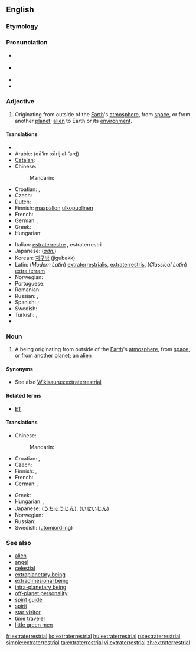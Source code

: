==English==
{{wikipedia}}

===Etymology===
{{prefix|extra|terrestrial}}

===Pronunciation===
* {{a|Canada}} {{IPA|/ˌɛkstrətɚˈɛstriəl/}}
* {{a|UK}} {{IPA|/ˌɛk.stɹə.təˈɹɛs.tɹi.əl/}}
* {{auidio|en-ca-synth-extraterrestrial.ogg|CA synth}}
* {{hyphenation|extra|terrestrial}}

===Adjective===
{{en-adj}}

# Originating from outside of the [[Earth]]'s [[atmosphere]], from [[space]], or from another [[planet]]; [[alien]] to Earth or its [[environment]].

====Translations====
{{trans-top|originating from outside of the Earth}}
* {{trreq|Afrikaans}}
* Arabic: {{Arab|[[قائم خارِجَ الأَرْض|قائِمٌ خارِجَ الأرْض]]}} (qā’im xārij al-’arɖ)
* [[Catalan]]: {{t-|ca|extraterrestre}}
* Chinese:
*: Mandarin: {{t-|cmn|地球外|alt=地球外的|tr=dìqiúwài de|sc=Hani}}
* Croatian: {{t|hr|vanzemaljski}},  {{t|hr|izvanzemaljski}}
* Czech: {{t-|cs|mimozemský|m}}
* Dutch: {{t-|nl|buitenaards}}
* Finnish: [[maapallo]]n [[ulkopuolinen]]
* French: {{t+|fr|extraterrestre}}
* German: {{t+|de|außerirdisch}}, {{t+|de|extraterrestrisch}}
* Greek: {{t+|el|εξωγήινος|m|tr=eksogíinos}}
* Hungarian: {{t+|hu|földönkívüli}}
{{trans-mid}}
* Italian: [[estraterrestre]] {{s}}, estraterrestri {{p}}
* Japanese: (''[[adnominal|adn.]]'') {{t-|ja|地球外|tr=chikyūgai}}
* Korean: [[지구밖]] (jigubakk)
* Latin: (''Modern Latin'') [[extraterrestrialis]], [[extraterrestris]], (''Classical Latin'') [[extra terram]]
* Norwegian: {{t-|no|utenomjordisk}}
* Portuguese: {{t-|pt|extraterrestre}}
* Romanian: {{t|ro|extraterestru}}
* Russian: {{t|ru|инопланетный|tr=inoplanétnyj}}, {{t|ru|внеземной|tr=vnezemnói}}
* Spanish: {{t+|es|extraterrestre}}; {{t+|es|alienígena}}
* Swedish: {{t+|sv|utomjordisk}}
* Turkish: {{t+|tr|uzaylı}},  {{t|tr|dünya dışı}}
* {{trreq|Vietnamese}}
{{trans-bottom}}

===Noun===
{{en-noun}}

# A being originating from outside of the [[Earth]]'s [[atmosphere]], from [[space]], or from another [[planet]]; an [[alien]]

====Synonyms====
* See also [[Wikisaurus:extraterrestrial]]

====Related terms====
* [[ET]]

====Translations====
{{trans-top|a being originating from outside of the Earth}}
* Chinese:
*: Mandarin: {{t|cmn|外星人|tr=wàixīngrén|sc=Hani}}
* Croatian: {{t|hr|vanzemaljac|m}},  {{t|hr|izvanzemaljac|m}}
* Czech: {{t+|cs|mimozemšťan|m}}
* Finnish: {{t+|fi|avaruusolento}}, {{t|fi|avaruusolio}}
* French: {{t+|fr|extraterrestre|m|f}}
* German: {{t|de|Außerirdischer|m}}, {{t-|de|Außerirdische|f}}
{{trans-mid}}
* Greek: {{t+|el|εξωγήινος|m|tr=eksogíinos}}
* Hungarian: {{t+|hu|földönkívüli}}, {{t-|hu|űrlény}}
* Japanese: {{t-|ja|宇宙人|tr=uchūjin}} ([[うちゅうじん]]), {{t-|ja|異星人|tr=iseijin}} ([[いせいじん]])
* Norwegian: {{t-|no|utenomjordisk skapning|m}}
* Russian: {{t|ru|инопланетянин|m|tr=inoplanetjánin}}
* Swedish: {{t|sv|utomjording|n}} ([[utomjordling]])
{{trans-bottom}}

===See also===
* [[alien]]
* [[angel]]
* [[celestial]]
* [[extraplanetary being]]
* [[extradimesional being]]
* [[intra-planetary being]]
* [[off-planet personality]]
* [[spirit guide]]
* [[spirit]]
* [[star visitor]]
* [[time traveler]]
* [[little green men]]

[[fr:extraterrestrial]]
[[ko:extraterrestrial]]
[[hu:extraterrestrial]]
[[ru:extraterrestrial]]
[[simple:extraterrestrial]]
[[ta:extraterrestrial]]
[[vi:extraterrestrial]]
[[zh:extraterrestrial]]